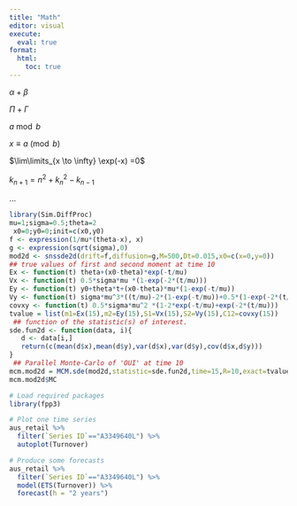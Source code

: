 ```yaml
---
title: "Math"
editor: visual
execute: 
  eval: true
format:
  html:
    toc: true
---
```


$\alpha + \beta$

$\Pi + \Gamma$

$a \bmod b$

$x \equiv a \pmod{b}$

$\lim\limits_{x \to \infty} \exp(-x) =0$

$k_{n+1} = n^2 +k_n^2 - k_{n-1}$

$\dots$

```r
library(Sim.DiffProc)
mu=1;sigma=0.5;theta=2
 x0=0;y0=0;init=c(x0,y0)
f <- expression(1/mu*(theta-x), x)  
g <- expression(sqrt(sigma),0)
mod2d <- snssde2d(drift=f,diffusion=g,M=500,Dt=0.015,x0=c(x=0,y=0))
## true values of first and second moment at time 10
Ex <- function(t) theta+(x0-theta)*exp(-t/mu)
Vx <- function(t) 0.5*sigma*mu *(1-exp(-2*(t/mu)))
Ey <- function(t) y0+theta*t+(x0-theta)*mu*(1-exp(-t/mu))
Vy <- function(t) sigma*mu^3*((t/mu)-2*(1-exp(-t/mu))+0.5*(1-exp(-2*(t/mu))))
covxy <- function(t) 0.5*sigma*mu^2 *(1-2*exp(-t/mu)+exp(-2*(t/mu)))
tvalue = list(m1=Ex(15),m2=Ey(15),S1=Vx(15),S2=Vy(15),C12=covxy(15))
 ## function of the statistic(s) of interest.
sde.fun2d <- function(data, i){
   d <- data[i,]
   return(c(mean(d$x),mean(d$y),var(d$x),var(d$y),cov(d$x,d$y)))
}
 ## Parallel Monte-Carlo of 'OUI' at time 10
mcm.mod2d = MCM.sde(mod2d,statistic=sde.fun2d,time=15,R=10,exact=tvalue,parallel="snow",ncpus=2)
mcm.mod2d$MC
```

```{=tex}
\begin{equation*}
\begin{cases}
\begin{split}
dX_{t} &= \left( \alpha \, X_{t} \, \left( 1 - \frac{X_{t}}{\beta} \right) - \frac{\delta \, X_{t}^2 \, Y_{t}}{\left( \kappa + X_{t}^2 \right)} \right) \:dt +  \sqrt{\sigma_{1}} \, X_{t} \, \left( 1 - Y_{t} \right) \:dW_{1,t} \\
dY_{t} &= \left( \frac{\gamma \, X_{t}^2 \, Y_{t}}{\left( \kappa + X_{t}^2 \right)} - \mu \, Y_{t}^2 \right) \:dt +  \left| \sigma_{2}\right|  \, Y_{t} \, \left( 1 - X_{t} \right) \:dW_{2,t}
\end{split}
\end{cases}
\end{equation*}
```
```{=tex}
\begin{equation}
\begin{cases}
\begin{split}
\frac{d}{dt} m_{1}(t) ~&= \frac{\left( \theta - m_{1}(t) \right)}{\mu} \\
\frac{d}{dt} m_{2}(t) ~&= m_{1}(t) \\
\frac{d}{dt} S_{1}(t) ~&= \sigma - 2 \, \left( \frac{S_{1}(t)}{\mu} \right) \\
\frac{d}{dt} S_{2}(t) ~&= 2 \, C_{12}(t) \\
\frac{d}{dt} C_{12}(t) &= S_{1}(t) - \frac{C_{12}(t)}{\mu}
\end{split}
\end{cases}
\end{equation}
```
```{=tex}
\begin{equation}
 \left.\begin{aligned}
        B'&=-\partial \times E,\\
        E'&=\partial \times B - 4\pi j,
       \end{aligned}
 \right\}
 \qquad \text{Maxwell's equations}
\end{equation}
```
```{=tex}
\numberwithin{equation}{subsection}
\section{First Section}
\subsection{A subsection}
\begin{equation}
  L' = {L}{\sqrt{1-\frac{v^2}{c^2}}}
\end{equation}
```
```r

# Load required packages
library(fpp3)

# Plot one time series
aus_retail %>%
  filter(`Series ID`=="A3349640L") %>%
  autoplot(Turnover)

# Produce some forecasts
aus_retail %>%
  filter(`Series ID`=="A3349640L") %>%
  model(ETS(Turnover)) %>%
  forecast(h = "2 years")

```
